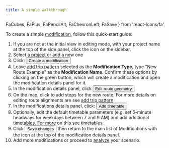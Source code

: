 ```yaml
---
title: A simple walkthrough
---
```


  FaCubes,
  FaPlus,
  FaPencilAlt,
  FaChevronLeft,
  FaSave
} from 'react-icons/fa'


To create a simple [modification](/glossary#modification), follow this quick-start guide:

1. If you are not at the initial view in editing mode, with your project name at the top of the side panel, click the <FaCubes /> icon on the sidebar.
1. Select a [project](/glossary#project) or add a new one
1. Click: <Button variantColor='green'><FaPlus /> Create a modification</Button>
1. Leave [add trip pattern](/edit-scenario/modifications#add-trip-pattern) selected as the **Modification Type**, type "New Route Example" as the **Modification Name**. Confirm these options by clicking on the green button, which will create a modification and open the modification details panel for it.
1. In the modification details panel, click <Button variantColor='yellow'><FaPencilAlt /> Edit route geometry</Button>
1. On the map, click to add stops for the new route. For more details on editing route alignments are see [add trip pattern](/edit-scenario/modifications#add-trip-pattern).
1. In the modifications details panel, click: <Button variantColor='green'><FaPlus /> Add timetable</Button>
1. Optionally, edit the default timetable parameters (e.g. set 5-minute headways for weekdays between 7 and 9 AM) and add additional timetables. For more on this see [timetables](/edit-scenario/timetable).
1. Click <Button variantColor='green'><FaSave /> Save changes</Button> then return to the main list of Modifications with the <FaChevronLeft /> icon at the top of the modification details panel.
1. Add more modifications or proceed to [analyze](/analysis) your scenario.
